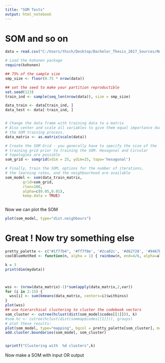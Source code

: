 ```yaml
---
title: "SOM Tests"
output: html_notebook
---
```


# SOM and so on

```r
data = read.csv("C:/Users/thsch/Desktop/Bachelor_Thesis_2017_Sources/Notebook/DataAnalysis/data/DataRisaralda_v2Numeric_Complete_utf-8.csv", header=T, sep=",")

# Load the kohonen package 
require(kohonen)

## 75% of the sample size
smp_size <- floor(0.75 * nrow(data))

## set the seed to make your partition reproductible
set.seed(123)
train_ind <- sample(seq_len(nrow(data)), size = smp_size)

data_train <- data[train_ind, ]
data_test <- data[-train_ind, ]


# Change the data frame with training data to a matrix
# Also center and scale all variables to give them equal importance during
# the SOM training process. 
data_matrix <- as.matrix(scale(data))

# Create the SOM Grid - you generally have to specify the size of the 
# training grid prior to training the SOM. Hexagonal and Circular 
# topologies are possible
som_grid <- somgrid(xdim = 25, ydim=25, topo='hexagonal')

# Finally, train the SOM, options for the number of iterations,
# the learning rates, and the neighbourhood are available
som_model <- som(data_train_matrix, 
		grid=som_grid, 
		rlen=100, 
		alpha=c(0.05,0.01), 
		keep.data = TRUE)



```


Now we can plot the SOM 



```r
plot(som_model, type="dist.neighbours")
```




# Great ! Now try something else



```r
pretty_palette <- c("#1f77b4", '#ff7f0e', '#2ca02c', '#d62728', '#9467bd', '#8c564b', '#e377c2', '#99000b', '#99FF00', '#FFFF44', '#00caca','#beef00','#00beef', '#cacabe')
coolBlueHotRed <- function(n, alpha = 1) { rainbow(n, end=4/6, alpha=alpha)[n:1] }

k = 3
print(dim(mydata))



wss <- (nrow(data_matrix)-1)*sum(apply(data_matrix,2,var)) 
for (i in 2:15) {
  wss[i] <- sum(kmeans(data_matrix, centers=i)$withinss)
}
plot(wss)
## use hierarchical clustering to cluster the codebook vectors
som_cluster <- cutree(hclust(dist(som_model$codes[[1]])), k)
#som.hc <- cutree(hclust(dist(sommap$codes[[1]])), groups)
# plot these results:
plot(som_model, type="mapping", bgcol = pretty_palette[som_cluster], main = "Clusters") 
add.cluster.boundaries(som_model, som_cluster)


sprintf("Clustering with  %d clusters",k)
```




Now make a SOM with input OR output




















